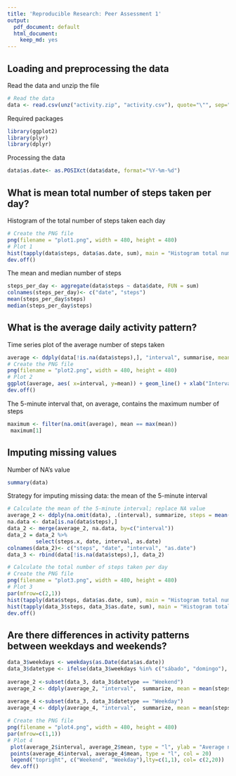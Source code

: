```yaml
---
title: 'Reproducible Research: Peer Assessment 1'
output:
  pdf_document: default
  html_document:
    keep_md: yes
---
```


## Loading and preprocessing the data
Read the data and unzip the file

```r
# Read the data
data <- read.csv(unz("activity.zip", "activity.csv"), quote="\"", sep=",")
```

Required packages

```r
library(ggplot2)
library(plyr)
library(dplyr)
```

Processing the data

```r
data$as.date<- as.POSIXct(data$date, format="%Y-%m-%d")
```

## What is mean total number of steps taken per day?
Histogram of the total number of steps taken each day

```r
# Create the PNG file
png(filename = "plot1.png", width = 480, height = 480)
# Plot 1
hist(tapply(data$steps, data$as.date, sum), main = "Histogram total number of steps taken each day", xlab = "Steps")
dev.off()
```

The mean and median number of steps

```r
steps_per_day <- aggregate(data$steps ~ data$date, FUN = sum)
colnames(steps_per_day)<- c("date", "steps")
mean(steps_per_day$steps)
median(steps_per_day$steps)
```
## What is the average daily activity pattern?
Time series plot of the average number of steps taken

```r
average <- ddply(data[!is.na(data$steps),], "interval", summarise, mean = mean(steps))
# Create the PNG file
png(filename = "plot2.png", width = 480, height = 480)
# Plot 2
ggplot(average, aes( x=interval, y=mean)) + geom_line() + xlab("Interval") + ylab("Average number of steps") + ggtitle("Average daily activity pattern")
dev.off()
```

The 5-minute interval that, on average, contains the maximum number of steps

```r
maximum <- filter(na.omit(average), mean == max(mean))
 maximum[1]
```

## Imputing missing values
Number of NA's value

```r
summary(data)
```

Strategy for imputing missing data: the mean of the 5-minute interval

```r
# Calculate the mean of the 5-minute interval; replace NA value
average_2 <- ddply(na.omit(data), .(interval), summarize, steps = mean(steps))
na.data <- data[is.na(data$steps),]
data_2 <- merge(average_2, na.data, by=c("interval"))
data_2 = data_2 %>%
         select(steps.x, date, interval, as.date)
colnames(data_2)<- c("steps", "date", "interval", "as.date")
data_3 <- rbind(data[!is.na(data$steps),], data_2)
```

```r
# Calculate the total number of steps taken per day
# Create the PNG file
png(filename = "plot3.png", width = 480, height = 480)
# Plot 3
par(mfrow=c(2,1))
hist(tapply(data$steps, data$as.date, sum), main = "Histogram total number of steps taken each day", xlab = "Steps", ylim = c(0,50))
hist(tapply(data_3$steps, data_3$as.date, sum), main = "Histogram total number of steps taken each day- Imputed Data", xlab = "Steps", ylim = c(0,50), col = "blue")
dev.off()
```

## Are there differences in activity patterns between weekdays and weekends?

```r
data_3$weekdays <- weekdays(as.Date(data$as.date))
data_3$datetype <- ifelse(data_3$weekdays %in% c("sábado", "domingo"), "Weekend", "Weekday")
 
average_2 <-subset(data_3, data_3$datetype == "Weekend")
average_2 <- ddply(average_2, "interval",  summarize, mean = mean(steps))
 
average_4 <-subset(data_3, data_3$datetype == "Weekday")
average_4 <- ddply(average_4, "interval",  summarize, mean = mean(steps))
```

```r
# Create the PNG file
png(filename = "plot4.png", width = 480, height = 480)
par(mfrow=c(1,1))
# Plot 4
 plot(average_2$interval, average_2$mean, type = "l", ylab = "Average number of steps", xlab = "Interval", main = "Average daily activity pattern" , col = 2)
 points(average_4$interval, average_4$mean, type = "l", col = 20)
 legend("topright", c("Weekend", "Weekday"),lty=c(1,1), col= c(2,20))
 dev.off()
```


